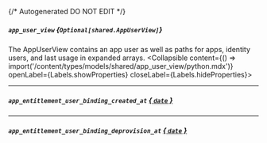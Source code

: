{/* Autogenerated DO NOT EDIT  */}

##### `app_user_view` *{`Optional[shared.AppUserView]`}*
The AppUserView contains an app user as well as paths for apps, identity users, and last usage in expanded arrays.
<Collapsible content={() => import('/content/types/models/shared/app_user_view/python.mdx')} openLabel={Labels.showProperties} closeLabel={Labels.hideProperties}>
</Collapsible>

---
##### `app_entitlement_user_binding_created_at` [*{ `date` }*](https://docs.python.org/3/library/datetime.html#date-objects)

---
##### `app_entitlement_user_binding_deprovision_at` [*{ `date` }*](https://docs.python.org/3/library/datetime.html#date-objects)


